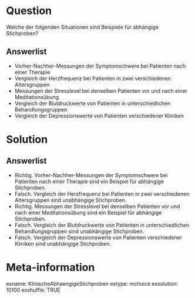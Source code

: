Question 
======== 

Welche der folgenden Situationen sind Beispiele für abhängige Stichproben?

Answerlist
----------

* Vorher-Nachher-Messungen der Symptomschwere bei Patienten nach einer Therapie
* Vergleich der Herzfrequenz bei Patienten in zwei verschiedenen Altersgruppen
* Messungen der Stresslevel bei denselben Patienten vor und nach einer Meditationsübung
* Vergleich der Blutdruckwerte von Patienten in unterschiedlichen Behandlungsgruppen
* Vergleich der Depressionswerte von Patienten verschiedener Kliniken

Solution
========

Answerlist
----------

* Richtig. Vorher-Nachher-Messungen der Symptomschwere bei Patienten nach einer Therapie sind ein Beispiel für abhängige Stichproben.
* Falsch. Vergleich der Herzfrequenz bei Patienten in zwei verschiedenen Altersgruppen sind unabhängige Stichproben.
* Richtig. Messungen der Stresslevel bei denselben Patienten vor und nach einer Meditationsübung sind ein Beispiel für abhängige Stichproben.
* Falsch. Vergleich der Blutdruckwerte von Patienten in unterschiedlichen Behandlungsgruppen sind unabhängige Stichproben.
* Falsch. Vergleich der Depressionswerte von Patienten verschiedener Kliniken sind unabhängige Stichproben.

Meta-information
================
exname: KlinischeAbhaengigeStichproben
extype: mchoice 
exsolution: 10100
exshuffle: TRUE
